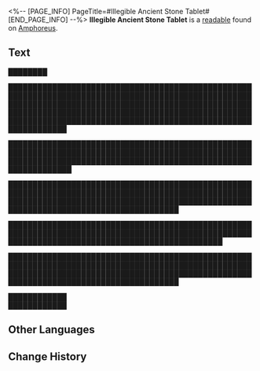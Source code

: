 <%-- [PAGE_INFO]
PageTitle=#Illegible Ancient Stone Tablet#
[END_PAGE_INFO] --%>
{{Readable Infobox
|id           = 467
|partIds      = 190778
|title        = 
|image        = Item Illegible Ancient Stone Tablet.png
|world        = Amphoreus
|parts        = 1
|author       = <!--to be added-->
|description  = A stone tablet covered in text written in the ancient Kremnos language. Maybe you can find someone who understands that language to help you translate it.
|part1        = Illegible Ancient Stone Tablet
|source1      = {{cx|Source missing}}
|characters   = 
|factions     = 
}}
'''Illegible Ancient Stone Tablet''' is a [[readable]] found on [[Amphoreus]].
<!--
==Location==
{{Map Embed|<map name>|<marker id>}}
-->
==Text==
████████

██████████████████████████████████████████████████████████████████████████████████████████████████████████████████████████████████████████████████████████████████████████████████████████████████████████████████████████████████████████████████████████████████████

███████████████████████████████████████████████████████████████████████████████████████████████████████████████████████████████████████████████████████████████████

█████████████████████████████████████████████████████████████████████████████████████████████████████████████████████████████████████████████████████████████████████████████████████████

████████████████████████████████████████████████████████████████████████████████████████████████████████████████████████████████████████████████

█████████████████████████████████████████████████████████████████████████████████████████████████████████████████████████████████████████████████████████████████████████████████████████

████████████<br />████████████

<!--
==Trivia==
* 
-->
==Other Languages==
{{Other Languages
|en   = Illegible Ancient Stone Tablet
|zhs  = 看不懂文字的古语石板
|zht  = 看不懂文字的古語石板
|ja   = 判読不能な古代文字の石板
|ko   = 글자를 알아볼 수 없는 고대어 석판
|es   = Losa antigua ilegible
|fr   = Ancienne tablette en pierre illisible
|ru   = Скрижали на неизвестном древнем языке
|th   = แผ่นหินภาษาโบราณ ที่อ่านไม่ออก
|vi   = Phiến Đá Chữ Cổ Đọc Không Hiểu
|de   = Antike Tafel mit unverständlicher Schrift
|id   = Prasasti Kuno yang Tulisannya Tidak Dikenal
|pt   = Tabuleta de Pedra Antiga Ilegível
}}

==Change History==
{{Change History|3.0}}